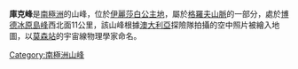 {{Coord|72|27|S|74|46|E|source:GNIS|display=title}}

'''庫克峰'''是[[南極洲|南極洲]]的山峰，位於[[伊麗莎白公主地|伊麗莎白公主地]]，屬於[[格羅夫山脈|格羅夫山脈]]的一部分，處於[[博德冰原島峰|博德冰原島峰]]西北面11公里，該山峰根據[[澳大利亞|澳大利亞]]探險隊拍攝的空中照片被繪入地圖，以[[莫森站|莫森站]]的宇宙線物理學家命名。

{{Antarctica-geo-stub}}
[[Category:南極洲山峰|Category:南極洲山峰]]